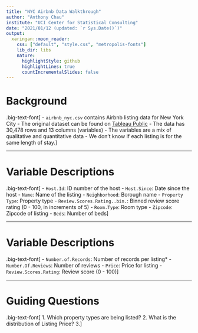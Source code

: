 ```yaml
---
title: "NYC Airbnb Data Walkthrough"
author: "Anthony Chau"
institute: "UCI Center for Statistical Consulting"
date: "2021/01/12 (updated: `r Sys.Date()`)"
output:
  xaringan::moon_reader:
    css: ["default", "style.css", "metropolis-fonts"]
    lib_dir: libs
    nature:
      highlightStyle: github
      highlightLines: true
      countIncrementalSlides: false
---
```



# Background

.big-text-font[
- `airbnb_nyc.csv` contains Airbnb listing data for New York City
- The original dataset can be found on [Tableau Public](https://public.tableau.com/en-us/s/resources)
- The data has 30,478 rows and 13 columns (variables)
- The variables are a mix of qualitative and quantitative data
- We don't know if each listing is for the same length of stay.
]

---

# Variable Descriptions
.big-text-font[
- `Host.Id`: ID number of the host
- `Host.Since`: Date since the host 
- `Name`: Name of the listing
- `Neighborhood`: Borough name
- `Property Type`: Property type
- `Review.Scores.Rating..bin.`: Binned review score rating (0 - 100, in increments of 5)
- `Room.Type`: Room type 
- `Zipcode`: Zipcode of listing
- `Beds`: Number of beds
]

---

# Variable Descriptions
.big-text-font[
- `Number.of.Records`: Number of records per listing*
- `Number.Of.Reviews`: Number of reviews
- `Price`: Price for listing
- `Review.Scores.Rating`: Review score (0 - 100)
]

---

# Guiding Questions

.big-text-font[
1. Which property types are being listed?
2. What is the distribution of Listing Price?
3.
]



